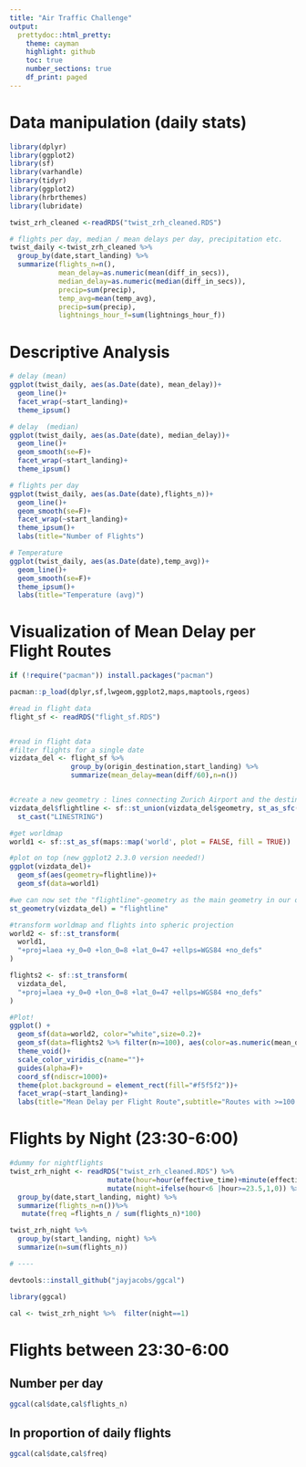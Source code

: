 ```yaml
---
title: "Air Traffic Challenge"
output: 
  prettydoc::html_pretty:
    theme: cayman
    highlight: github
    toc: true 
    number_sections: true 
    df_print: paged
---
```


# Data manipulation (daily stats)
```r
library(dplyr)
library(ggplot2)
library(sf)
library(varhandle)
library(tidyr)
library(ggplot2)
library(hrbrthemes)
library(lubridate)

twist_zrh_cleaned <-readRDS("twist_zrh_cleaned.RDS")

# flights per day, median / mean delays per day, precipitation etc.
twist_daily <-twist_zrh_cleaned %>%  
  group_by(date,start_landing) %>% 
  summarize(flights_n=n(),
            mean_delay=as.numeric(mean(diff_in_secs)), 
            median_delay=as.numeric(median(diff_in_secs)),
            precip=sum(precip),
            temp_avg=mean(temp_avg),
            precip=sum(precip),
            lightnings_hour_f=sum(lightnings_hour_f))
```

# Descriptive Analysis
```r
# delay (mean)
ggplot(twist_daily, aes(as.Date(date), mean_delay))+
  geom_line()+
  facet_wrap(~start_landing)+
  theme_ipsum()

# delay  (median)
ggplot(twist_daily, aes(as.Date(date), median_delay))+
  geom_line()+
  geom_smooth(se=F)+
  facet_wrap(~start_landing)+
  theme_ipsum()

# flights per day
ggplot(twist_daily, aes(as.Date(date),flights_n))+
  geom_line()+
  geom_smooth(se=F)+
  facet_wrap(~start_landing)+
  theme_ipsum()+
  labs(title="Number of Flights")

# Temperature
ggplot(twist_daily, aes(as.Date(date),temp_avg))+
  geom_line()+
  geom_smooth(se=F)+
  theme_ipsum()+
  labs(title="Temperature (avg)")

```

# Visualization of Mean Delay per Flight Routes
```r

if (!require("pacman")) install.packages("pacman")

pacman::p_load(dplyr,sf,lwgeom,ggplot2,maps,maptools,rgeos)

#read in flight data
flight_sf <- readRDS("flight_sf.RDS")


#read in flight data
#filter flights for a single date
vizdata_del <- flight_sf %>% 
               group_by(origin_destination,start_landing) %>% 
               summarize(mean_delay=mean(diff/60),n=n())


#create a new geometry : lines connecting Zurich Airport and the destination/origin of the flight
vizdata_del$flightline <- sf::st_union(vizdata_del$geometry, st_as_sfc("POINT(8 47)",crs=st_crs("+proj=longlat +datum=WGS84 +no_defs"))) %>% 
  st_cast("LINESTRING")

#get worldmap
world1 <- sf::st_as_sf(maps::map('world', plot = FALSE, fill = TRUE))

#plot on top (new ggplot2 2.3.0 version needed!)
ggplot(vizdata_del)+
  geom_sf(aes(geometry=flightline))+
  geom_sf(data=world1)

#we can now set the "flightline"-geometry as the main geometry in our dataset
st_geometry(vizdata_del) = "flightline"

#transform worldmap and flights into spheric projection
world2 <- sf::st_transform(
  world1,
  "+proj=laea +y_0=0 +lon_0=8 +lat_0=47 +ellps=WGS84 +no_defs"
)

flights2 <- sf::st_transform(
  vizdata_del,
  "+proj=laea +y_0=0 +lon_0=8 +lat_0=47 +ellps=WGS84 +no_defs"
)  

#Plot!
ggplot() + 
  geom_sf(data=world2, color="white",size=0.2)+
  geom_sf(data=flights2 %>% filter(n>=100), aes(color=as.numeric(mean_delay), alpha=0.8),size=0.2,show.legend = "line")+
  theme_void()+
  scale_color_viridis_c(name="")+
  guides(alpha=F)+
  coord_sf(ndiscr=1000)+
  theme(plot.background = element_rect(fill="#f5f5f2"))+
  facet_wrap(~start_landing)+
  labs(title="Mean Delay per Flight Route",subtitle="Routes with >=100 Flights, 2017\n\n")


```

# Flights by Night (23:30-6:00)
```r

#dummy for nightflights
twist_zrh_night <- readRDS("twist_zrh_cleaned.RDS") %>% 
                        mutate(hour=hour(effective_time)+minute(effective_time)/60) %>% 
                        mutate(night=ifelse(hour<6 |hour>=23.5,1,0)) %>% 
  group_by(date,start_landing, night) %>% 
  summarize(flights_n=n())%>% 
   mutate(freq =flights_n / sum(flights_n)*100)

twist_zrh_night %>% 
  group_by(start_landing, night) %>% 
  summarize(n=sum(flights_n))

# ----

devtools::install_github("jayjacobs/ggcal")

library(ggcal)

cal <- twist_zrh_night %>%  filter(night==1)
```

# Flights between 23:30-6:00

## Number per day
```r
ggcal(cal$date,cal$flights_n)
```

## In proportion of daily flights
```r
ggcal(cal$date,cal$freq)

```

# 
```r

```




```r

```


<!-- # Modelling with xgboost --- -->
<!-- ```{r} -->

<!-- data <- twist_zrh_cleaned %>% mutate(delay=ifelse(diff_in_secs>1800,1,0)) %>%  -->
<!--   select(-geometry) -->



<!-- install.packages("xgboost", repos="http://dmlc.ml/drat/", type = "source") -->

<!-- library(xgboost) -->
<!-- library(magrittr) -->
<!-- library(dplyr) -->
<!-- library(Matrix) -->


<!-- # Partition data -->
<!-- set.seed(1234) -->
<!-- ind <- sample(2, nrow(data), replace = T, prob = c(0.8, 0.2)) -->
<!-- train <- data[ind==1,] -->
<!-- test <- data[ind==2,] -->

<!-- # Create matrix - One-Hot Encoding for Factor variables -->
<!-- trainm <- sparse.model.matrix(delay ~ .-1, data = train) -->
<!-- head(trainm) -->
<!-- train_label <- train[,"delay"] -->
<!-- train_matrix <- xgb.DMatrix(data = as.matrix(trainm),  -->
<!--                             label = train_label) -->

<!-- #  -->
<!-- testm <- sparse.model.matrix(admit~.-1, data = test) -->
<!-- test_label <- test[,"delay"] -->
<!-- test_matrix <- xgb.DMatrix(data = as.matrix(testm), label = test_label) -->

<!-- #### WORK IN PROGRESS  -->



<!-- ``` -->

